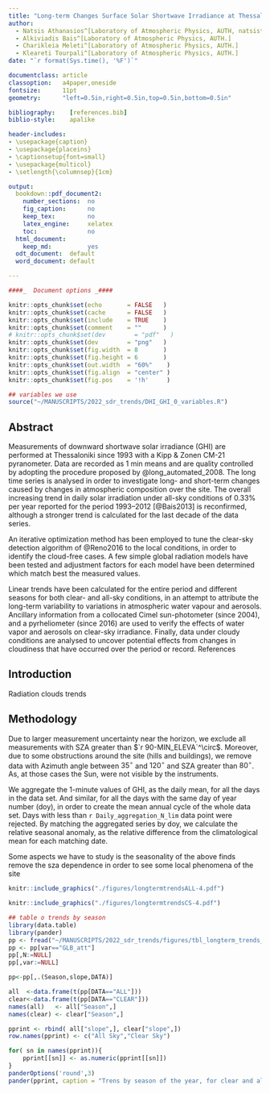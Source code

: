 ```yaml
---
title: "Long-term Changes Surface Solar Shortwave Irradiance at Thessaloniki, Greece under clear- and all-sky conditions"
author:
  - Natsis Athanasios^[Laboratory of Atmospheric Physics, AUTH, natsisthanasis@gmail.com]
  - Alkiviadis Bais^[Laboratory of Atmospheric Physics, AUTH.]
  - Charikleia Meleti^[Laboratory of Atmospheric Physics, AUTH.]
  - Kleareti Tourpali^[Laboratory of Atmospheric Physics, AUTH.]
date: "`r format(Sys.time(), '%F')`"

documentclass: article
classoption:   a4paper,oneside
fontsize:      11pt
geometry:      "left=0.5in,right=0.5in,top=0.5in,bottom=0.5in"

bibliography:    [references.bib]
biblio-style:    apalike

header-includes:
- \usepackage{caption}
- \usepackage{placeins}
- \captionsetup{font=small}
- \usepackage{multicol}
- \setlength{\columnsep}{1cm}

output:
  bookdown::pdf_document2:
    number_sections:  no
    fig_caption:      no
    keep_tex:         no
    latex_engine:     xelatex
    toc:              no
  html_document:
    keep_md:          yes
  odt_document:  default
  word_document: default

---
```


```r

####_  Document options _####

knitr::opts_chunk$set(echo       = FALSE   )
knitr::opts_chunk$set(cache      = FALSE   )
knitr::opts_chunk$set(include    = TRUE    )
knitr::opts_chunk$set(comment    = ""      )
# knitr::opts_chunk$set(dev        = "pdf"   )
knitr::opts_chunk$set(dev        = "png"   )
knitr::opts_chunk$set(fig.width  = 8       )
knitr::opts_chunk$set(fig.height = 6       )
knitr::opts_chunk$set(out.width  = "60%"    )
knitr::opts_chunk$set(fig.align  = "center" )
knitr::opts_chunk$set(fig.pos    = '!h'     )
```

```r
## variables we use
source("~/MANUSCRIPTS/2022_sdr_trends/DHI_GHI_0_variables.R")
```


## Abstract

Measurements of downward shortwave solar irradiance (GHI) are performed at Thessaloniki since 1993 with a Kipp & Zonen CM-21 pyranometer. Data are recorded as 1 min means and are quality controlled by adopting the procedure proposed by @long_automated_2008. The long time series is analysed in order to investigate long- and short-term changes caused by changes in atmospheric composition over the site. The overall increasing trend in daily solar irradiation under all-sky conditions of 0.33% per year reported for the period 1993–2012 [@Bais2013] is reconfirmed, although a stronger trend is calculated for the last decade of the data series.

An iterative optimization method has been employed to tune the clear-sky detection algorithm of @Reno2016 to the local conditions, in order to identify the cloud-free cases. A few simple global radiation models have been tested and adjustment factors for each model have been determined which match best the measured values.

Linear trends have been calculated for the entire period and different seasons for both clear- and all-sky conditions, in an attempt to attribute the long-term variability to variations in atmospheric water vapour and aerosols. Ancillary information from a collocated Cimel sun-photometer (since 2004), and a pyrheliometer (since 2016) are used to verify the effects of water vapor and aerosols on clear-sky irradiance. Finally, data under cloudy conditions are analysed to uncover potential effects from changes in cloudiness that have occurred over the period or record.
References






## Introduction

Radiation clouds trends

## Methodology



Due to larger measurement uncertainty near the horizon, we exclude
all measurements with SZA greater than $`r 90-MIN_ELEVA`^\circ$. 
Moreover, due to some obstructions around the site (hills and buildings), we remove data with Azimuth angle between 
$35^\circ$ and $120^\circ$ and SZA greater than $80^\circ$. As, at 
those cases the Sun, were not visible by the instruments.

We aggregate the 1-minute values of GHI, as the daily mean, for all the days in the data set. And similar, for all the days with the same day of year number (doy), in order to create the mean annual cycle of the whole data set. Days with less than `r Daily_aggregation_N_lim` data point were rejected. By matching the aggregated series by doy, we calculate the relative seasonal anomaly,  as the relative difference from the climatological mean for each matching date.






Some aspects we have to study is the seasonality of the above finds
remove the sza dependence in order to see some local phenomena of the site


```r
knitr::include_graphics("./figures/longtermtrendsALL-4.pdf")
```

```r
knitr::include_graphics("./figures/longtermtrendsCS-4.pdf")
```



```r
## table o trends by season
library(data.table)
library(pander)
pp <- fread("~/MANUSCRIPTS/2022_sdr_trends/figures/tbl_longterm_trends_season.dat")
pp <- pp[var=="GLB_att"]
pp[,N:=NULL]
pp[,var:=NULL]

pp<-pp[,.(Season,slope,DATA)]

all  <-data.frame(t(pp[DATA=="ALL"]))
clear<-data.frame(t(pp[DATA=="CLEAR"]))
names(all)   <- all["Season",]
names(clear) <- clear["Season",]

pprint <- rbind( all["slope",], clear["slope",])
row.names(pprint) <- c("All Sky","Clear Sky")

for( sn in names(pprint)){
    pprint[[sn]] <- as.numeric(pprint[[sn]])
}
panderOptions('round',3)
pander(pprint, caption = "Trens by season of the year, for clear and all sky conditions.")

```





\ 
<!-- \vfill -->
\ 
